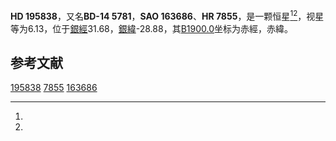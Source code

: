 {{Starbox begin
| name = HD 195838
}}
{{Starbox observe
| epoch = [[J2000.0|J2000.0]]
| constell = {{星座名待查}}<ref name=SIMBAD>{{cite web
 | url=http://simbad.u-strasbg.fr/simbad/sim-id?Ident=HR+7855
 | title=Pulsating variable Star
 | publisher=Centre de Données astronomiques de Strasbourg
 | work=SIMBAD
 | accessdate=2012-07-13
 | archive-date=2016-03-16
 | archive-url=https://web.archive.org/web/20160316151139/http://simbad.u-strasbg.fr/simbad/sim-id?Ident=HR+7855
 | dead-url=no
 }}</ref><ref name=DATA>{{cite web
 | url=http://vizier.u-strasbg.fr/viz-bin/VizieR-5?-out.add=.&-source=5050&-corr=PK=HR&-out.max=9999&HR=7855
 | title=VizieR Detailed Page
 | accessdate=2012-07-13
 | archive-date=2016-03-05
 | archive-url=https://web.archive.org/web/20160305025046/http://vizier.u-strasbg.fr/viz-bin/VizieR-5?-out.add=.&-source=5050&-corr=PK=HR&-out.max=9999&HR=7855
 | dead-url=no
 }}</ref>
| 星官 = 
| ra = {{RA|20|34|11.7}}<ref name=SIMBAD /><ref name=DATA />
| dec = {{DEC|-13|43|16}}<ref name=SIMBAD /><ref name=DATA />
| appmag_v = 6.13<ref name=SIMBAD /><ref name=DATA />
}}
{{Starbox character
| class = F6V<ref name=SIMBAD /><ref name=DATA />
| b-v = 0.54<ref name=SIMBAD /><ref name=DATA />
| u-b = -0.02<ref name=SIMBAD /><ref name=DATA />
| r-i = <ref name=SIMBAD /><ref name=DATA />
| variable = 
}}
{{Starbox astrometry
| radial_v = -0.02
| prop_mo_ra = -43
| parallax = 
| p_error = 
}}
{{Starbox catalog
| names =BD-14 5781，[[SAO星表|SAO]] 163686，[[HD星表|HD]] 195838，[[HR星表|HR]] 7855}}
{{Starbox reference |Simbad=HR+7855}}
{{Starbox end}}

'''HD 195838'''，又名'''BD-14 5781'''，'''SAO 163686'''、'''HR 7855'''，是一颗恒星<ref name=SIMBAD /><ref name=DATA />，视星等为6.13，位于[[銀道座標系|銀經]]31.68，[[銀道座標系|銀緯]]-28.88，其[[B1900.0|B1900.0]]坐标为赤經{{RA|20|28|37.7}}，赤緯{{DEC|-14|-28.88|53}}。

== 参考文献 ==
{{reflist}}

{{star-stub}}

[[Category:HD和HDE天體|195838]]
[[Category:HR天體|7855]]
[[Category:SAO天體|163686]]